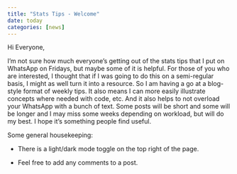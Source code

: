 ```yaml
---
title: "Stats Tips - Welcome"
date: today
categories: [news]
---
```


Hi Everyone,

I'm not sure how much everyone's getting out of the stats tips that I put on WhatsApp on Fridays, but maybe some of it is helpful. For those of you who are interested, I thought that if I was going to do this on a semi-regular basis, I might as well turn it into a resource. So I am having a go at a blog-style format of weekly tips. It also means I can more easily illustrate concepts where needed with code, etc. And it also helps to not overload your WhatsApp with a bunch of text. Some posts will be short and some will be longer and I may miss some weeks depending on workload, but will do my best. I hope it's something people find useful.

Some general housekeeping:

-   There is a light/dark mode toggle on the top right of the page.

-   Feel free to add any comments to a post.
